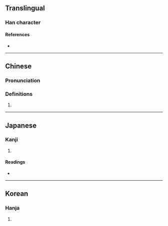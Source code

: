 {{character info}}
==Translingual==

===Han character===
{{Han char|rn=18|rad=刀|as=04|sn=6|four=|canj=ONLN,XONLN|ids=⿰气刂}}

====References====
* {{Han ref|kx=0137.060|dkj=01882|dj=0308.120|hdz=10326.080|uh=520F|ud=21007}}

----

==Chinese==
{{zh-forms}}

===Pronunciation===
{{zh-pron
|m=jī
|c=gei1
|mc=y
|oc=y
|ma=
|cat=
}}

===Definitions===
{{zh-hanzi}}

# {{rfdef|zh}}

----

==Japanese==

===Kanji===
{{ja-kanji|grade=|rs=刀04}}

# {{rfdef|ja|sort=刀04}}

====Readings====
* {{ja-readings|on=[[き]] (ki), [[け]] (ke), [[かい]] (kai)|kun=[[たつ]] (tatsu), [[さす]] (sasu), [[ころす]] (korosu)}}

----

==Korean==

===Hanja===
{{ko-hanja|hangeul=기|rv=gi|mr=ki}}

# {{rfdef|ko|sort=刀04}}